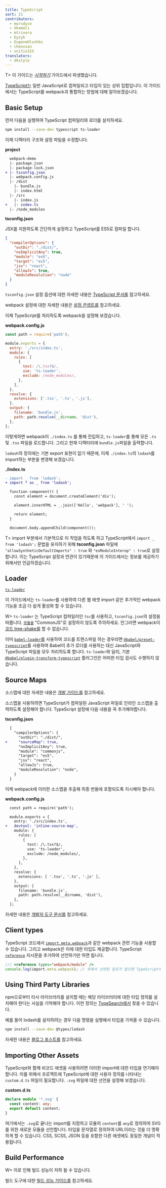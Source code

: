 ```yaml
---
title: TypeScript
sort: 21
contributors:
  - morsdyce
  - kkamali
  - mtrivera
  - byzyk
  - EugeneHlushko
  - chenxsan
  - snitin315
translators:
  - dkstyle
---
```


T> 이 가이드는 [_시작하기_](/guides/getting-started/) 가이드에서 파생했습니다.

[TypeScript는](https://www.typescriptlang.org) 일반 JavaScript로 컴파일되고 타입이 있는 상위 집합입니다. 이 가이드에서는 TypeScript를 webpack과 통합하는 방법에 대해 알아보겠습니다.

## Basic Setup

먼저 다음을 실행하여 TypeScript 컴파일러와 로더를 설치하세요.

```bash
npm install --save-dev typescript ts-loader
```

이제 디렉터리 구조와 설정 파일을 수정합니다.

**project**

```diff
  webpack-demo
  |- package.json
  |- package-lock.json
+ |- tsconfig.json
  |- webpack.config.js
  |- /dist
    |- bundle.js
    |- index.html
  |- /src
    |- index.js
+   |- index.ts
  |- /node_modules
```

**tsconfig.json**

JSX를 지원하도록 간단하게 설정하고 TypeScript를 ES5로 컴파일 합니다.

```json
{
  "compilerOptions": {
    "outDir": "./dist/",
    "noImplicitAny": true,
    "module": "es6",
    "target": "es5",
    "jsx": "react",
    "allowJs": true,
    "moduleResolution": "node"
  }
}
```

`tsconfig.json` 설정 옵션에 대한 자세한 내용은 [TypeScript 문서를](https://www.typescriptlang.org/docs/handbook/tsconfig-json.html) 참고하세요.

webpack 설정에 대한 자세한 내용은 [설정 콘셉트를](/concepts/configuration/) 참고하세요.

이제 TypeScript를 처리하도록 webpack을 설정해 보겠습니다.

**webpack.config.js**

```js
const path = require('path');

module.exports = {
  entry: './src/index.ts',
  module: {
    rules: [
      {
        test: /\.tsx?$/,
        use: 'ts-loader',
        exclude: /node_modules/,
      },
    ],
  },
  resolve: {
    extensions: ['.tsx', '.ts', '.js'],
  },
  output: {
    filename: 'bundle.js',
    path: path.resolve(__dirname, 'dist'),
  },
};
```

이렇게하면 webpack이 `./index.ts` 를 통해 진입하고, `ts-loader`를 통해 모든 `.ts` 및 `.tsx` 파일을 로드합니다. 그리고 현재 디렉터리에 `bundle.js`파일을 출력합니다.

`lodash`의 정의에는 기본 export 표현이 없기 때문에, 이제 `./index.ts`의 `lodash`를 import하는 부분을 변경해 보겠습니다.

**./index.ts**

```diff
- import _ from 'lodash';
+ import * as _ from 'lodash';

  function component() {
    const element = document.createElement('div');

    element.innerHTML = _.join(['Hello', 'webpack'], ' ');

    return element;
  }

  document.body.appendChild(component());
```

T> import 부분에서 기본적으로 이 작업을 하도록 하고 TypeScript에서 `import _ from 'lodash';` 문법을 유지하기 위해 **tsconfig.json** 파일에 `"allowSyntheticDefaultImports" : true` 와 `"esModuleInterop" : true`로 설정 합니다. 이는 TypeScript 설정과 연관이 있기때문에 이 가이드에서는 정보를 제공하기 위해서만 언급하겠습니다.

## Loader

[`ts-loader`](https://github.com/TypeStrong/ts-loader)

이 가이드에서는 `ts-loader`를 사용하여 다른 웹 애셋 import 같은 추가적인 webpack 기능을 조금 더 쉽게 활성화 할 수 있습니다.

W> `ts-loader` 는 TypeScript 컴파일러인 `tsc`를 사용하고, `tsconfig.json`의 설정을 따릅니다. [`모듈을`](https://www.typescriptlang.org/tsconfig#module) "CommonJS"로 설정하지 않도록 주의하세요. 안그러면 webpack이 [코드 tree-shake를](/guides/tree-shaking) 할 수 없습니다.

이미 [`babel-loader`를](https://github.com/babel/babel-loader) 사용하여 코드를 트랜스파일 하는 경우라면 [`@babel/preset-typescript`](https://babeljs.io/docs/en/babel-preset-typescript)를 사용하여 Babel이 추가 로더를 사용하는 대신 JavaScript와 TypeScript 파일을 모두 처리하도록 합니다. `ts-loader`와 달리, 기본 [`@babel/plugin-transform-typescript`](https://babeljs.io/docs/en/babel-plugin-transform-typescript) 플러그인은 어떠한 타입 검사도 수행하지 않습니다.

## Source Maps

소스맵에 대한 자세한 내용은 [개발 가이드를](/guides/development) 참고하세요.

소스맵을 사용하려면 TypeScript가 컴파일된 JavaScript 파일로 인라인 소스맵을 출력하도록 설정해야 합니다. TypeScript 설정에 다음 내용을 꼭 추가해야합니다.

**tsconfig.json**

```diff
  {
    "compilerOptions": {
      "outDir": "./dist/",
+     "sourceMap": true,
      "noImplicitAny": true,
      "module": "commonjs",
      "target": "es5",
      "jsx": "react",
      "allowJs": true,
      "moduleResolution": "node",
    }
  }
```

이제 webpack에 이러한 소스맵을 추출해 최종 번들에 포함되도록 지시해야 합니다.

**webpack.config.js**

```diff
  const path = require('path');

  module.exports = {
    entry: './src/index.ts',
+   devtool: 'inline-source-map',
    module: {
      rules: [
        {
          test: /\.tsx?$/,
          use: 'ts-loader',
          exclude: /node_modules/,
        },
      ],
    },
    resolve: {
      extensions: [ '.tsx', '.ts', '.js' ],
    },
    output: {
      filename: 'bundle.js',
      path: path.resolve(__dirname, 'dist'),
    },
  };
```

자세한 내용은 [개발자 도구 문서를](/configuration/devtool/) 참고하세요.

## Client types

TypeScript 코드에서 [`import.meta.webpack`](/api/module-variables/#importmetawebpack)과 같은 webpack 관련 기능을 사용할 수 있습니다. 그리고 webpack은 이에 대한 타입도 제공합니다. TypeScript [`reference`](https://www.typescriptlang.org/docs/handbook/triple-slash-directives.html#-reference-types-) 지시문을 추가하여 선언하기만 하면 됩니다.

```ts
/// <reference types="webpack/module" />
console.log(import.meta.webpack); // 위에서 선언된 참조가 없으면 TypeScript에서 에러가 발생합니다.
```

## Using Third Party Libraries

npm으로부터 타사 라이브러리를 설치할 때는 해당 라이브러리에 대한 타입 정의를 설치해야 한다는 사실을 기억해야 합니다. 이런 정의는 [TypeSearch에서](https://microsoft.github.io/TypeSearch/) 찾을 수 있습니다.

예를 들어 lodash를 설치하려는 경우 다음 명령을 실행해서 타입을 가져올 수 있습니다.

```bash
npm install --save-dev @types/lodash
```

자세한 내용은 [블로그 포스트를](https://blogs.msdn.microsoft.com/typescript/2016/06/15/the-future-of-declaration-files/) 참고하세요.

## Importing Other Assets

TypeScript와 함께 비코드 애셋을 사용하려면 이러한 import에 대한 타입을 연기해야 합니다. 이를 위해서 프로젝트에 TypeScript에 대한 사용자 정의를 나타내는 `custom.d.ts` 파일이 필요합니다. `.svg` 파일에 대한 선언을 설정해 보겠습니다.

**custom.d.ts**

```typescript
declare module '*.svg' {
  const content: any;
  export default content;
}
```

여기에서는 `.svg`로 끝나는 import를 지정하고 모듈의 `content`를 `any`로 정의하여 SVG를 위한 새로운 모듈을 선언합니다. 타입을 문자열로 정의하여 URL이라는 것을 더 명확하게 할 수 있습니다. CSS, SCSS, JSON 등을 포함한 다른 애셋에도 동일한 개념이 적용됩니다.

## Build Performance

W> 이로 인해 빌드 성능이 저하 될 수 있습니다.

빌드 도구에 대한 [빌드 성능 가이드를](/guides/build-performance/) 참고하세요.
